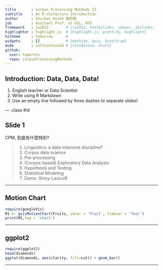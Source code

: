 ```yaml
---
title       : Corpus Processing Methods II
subtitle    : An R-chitecture Introduction
author      : Shu-Kai Hsieh 謝舒凱
job         : Assitant Prof. at GIL, NTU
framework   : io2012        # {io2012, html5slides, shower, dzslides, ...}
highlighter : highlight.js  # {highlight.js, prettify, highlight}
hitheme     : tomorrow      # 
widgets     : []            # {mathjax, quiz, bootstrap}
mode        : selfcontained # {standalone, draft}
github:
  user: loperntu
  repo: corpusProcessingMethods
---
```


## Introduction: Data, Data, Data!

1. English teacher or Data Scientist
2. Write using R Markdown
3. Use an empty line followed by three dashes to separate slides!

--- .class #id 

## Slide 1

CPM, 到底有什麼特別?

> 1. Linguistics: a data-intensive discipline? 
> 2. Corpus data science
> 3. Pre-processing
> 4. (Corpus-based) Exploratory Data Analysis 
> 5. Hypothesis and Testing
> 6. Statistical Modeling
> 7. Demo: Shiny-LexicoR 

---

## Motion Chart

```r
require(googleVis)
M1 <- gvisMotionChart(Fruits, idvar = 'Fruit', timevar = 'Year')
print(M1,tag = 'chart')
```

---

## ggplot2

```r
require(ggplot2)
head(diamonds)
ggplot(diamonds, aes(clarity, fill=cut)) + geom_bar()
```

---
